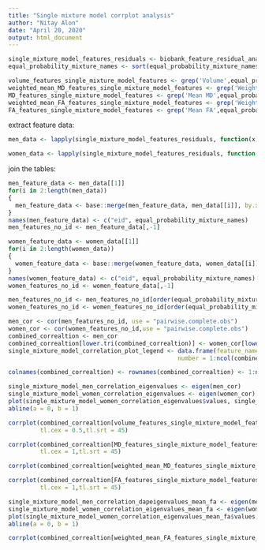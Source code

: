 ```yaml
---
title: "Single mixture model corrplot analysis"
author: "Nitay Alon"
date: "April 20, 2020"
output: html_document
---
```


```r
single_mixture_model_features_residuals <- biobank_feature_residual_analysis[equal_probability_mixture_names]
equal_probability_mixture_names <- sort(equal_probability_mixture_names)
```

```r
volume_features_single_mixture_model_features <- grep('Volume',equal_probability_mixture_names)
weighted_mean_MD_features_single_mixture_model_features <- grep('Weighted-mean MD',equal_probability_mixture_names)
MD_features_single_mixture_model_features <- grep('Mean MD',equal_probability_mixture_names)[!grep('Mean MD',equal_probability_mixture_names) %in% weighted_mean_MD_features_single_mixture_model_features]
weighted_mean_FA_features_single_mixture_model_features <- grep('Weighted-mean FA',equal_probability_mixture_names)
FA_features_single_mixture_model_features <- grep('Mean FA',equal_probability_mixture_names)[!grep('Mean FA',equal_probability_mixture_names) %in% weighted_mean_FA_features_single_mixture_model_features]
```

extract feature data:
```r
men_data <- lapply(single_mixture_model_features_residuals, function(x){x$hypothesis_results$mixture_model$men_responsebilities})

women_data <- lapply(single_mixture_model_features_residuals, function(x){x$hypothesis_results$mixture_model$women_responsebilities})
```

join the tables:
```r
men_feature_data <- men_data[[1]]
for(i in 2:length(men_data))
{
  men_feature_data <- base::merge(men_feature_data, men_data[[i]], by.x = "eid", by.y = "eid")
}
names(men_feature_data) <- c("eid", equal_probability_mixture_names)
men_features_no_id <- men_feature_data[,-1]
```

```r
women_feature_data <- women_data[[1]]
for(i in 2:length(women_data))
{
  women_feature_data <- base::merge(women_feature_data, women_data[[i]], by.x = "eid", by.y = "eid")
}
names(women_feature_data) <- c("eid", equal_probability_mixture_names)
women_features_no_id <- women_feature_data[,-1]
```

```r
men_features_no_id <- men_features_no_id[order(equal_probability_mixture_names)]
women_features_no_id <- women_features_no_id[order(equal_probability_mixture_names)]
```

```r
men_cor <- cor(men_features_no_id, use = "pairwise.complete.obs")
women_cor <- cor(women_features_no_id,use = "pairwise.complete.obs")
combined_correaltion <- men_cor
combined_correaltion[lower.tri(combined_correaltion)] <- women_cor[lower.tri(women_cor)]
single_mixture_model_correlation_plot_legend <- data.frame(feature_name = colnames(combined_correaltion), 
                                                number = 1:ncol(combined_correaltion))

colnames(combined_correaltion) <- rownames(combined_correaltion) <- 1:ncol(combined_correaltion)
```

```r
single_mixture_model_men_correlation_eigenvalues <- eigen(men_cor)
single_mixture_model_women_correlation_eigenvalues <- eigen(women_cor)
plot(single_mixture_model_women_correlation_eigenvalues$values, single_mixture_model_men_correlation_eigenvalues$values)
abline(a = 0, b = 1)
```


```r
corrplot(combined_correaltion[volume_features_single_mixture_model_features,volume_features_single_mixture_model_features], 
         tl.cex = 0.5,tl.srt = 45)
```

```r
corrplot(combined_correaltion[MD_features_single_mixture_model_features,MD_features_single_mixture_model_features], 
         tl.cex = 1,tl.srt = 45)
```

```r
corrplot(combined_correaltion[weighted_mean_MD_features_single_mixture_model_features,weighted_mean_MD_features_single_mixture_model_features],tl.cex = 1,tl.srt = 45)
```

```r
corrplot(combined_correaltion[FA_features_single_mixture_model_features,FA_features_single_mixture_model_features], 
         tl.cex = 1,tl.srt = 45)
```

```r
single_mixture_model_men_correlation_dapeigenvalues_mean_fa <- eigen(men_cor[FA_features_mosaic_features,FA_features_mosaic_features])
single_mixture_model_women_correlation_eigenvalues_mean_fa <- eigen(women_cor[FA_features_mosaic_features,FA_features_mosaic_features])
plot(single_mixture_model_women_correlation_eigenvalues_mean_fa$values, single_mixture_model_men_correlation_eigenvalues_mean_fa$values)
abline(a = 0, b = 1)
```

```r
corrplot(combined_correaltion[weighted_mean_FA_features_single_mixture_model_features,weighted_mean_FA_features_single_mixture_model_features],tl.cex = 1,tl.srt = 45)
```


